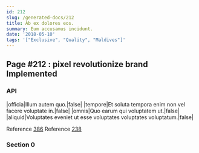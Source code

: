```yaml
---
id: 212
slug: /generated-docs/212
title: Ab ex dolores eos.
summary: Eum accusamus incidunt.
date: '2018-05-10'
tags: '["Exclusive", "Quality", "Maldives"]'
---
```

## Page #212 : pixel revolutionize brand Implemented
<Partial />

### API

|officia|Illum autem quo.|false|
|tempore|Et soluta tempora enim non vel facere voluptate in.|false|
|omnis|Quo earum qui voluptatem ut.|false|
|aliquid|Voluptates eveniet ut esse voluptates voluptates voluptatum.|false|

Reference [386](/generated-docs/386)
Reference [238](/generated-docs/238)


### Section 0

